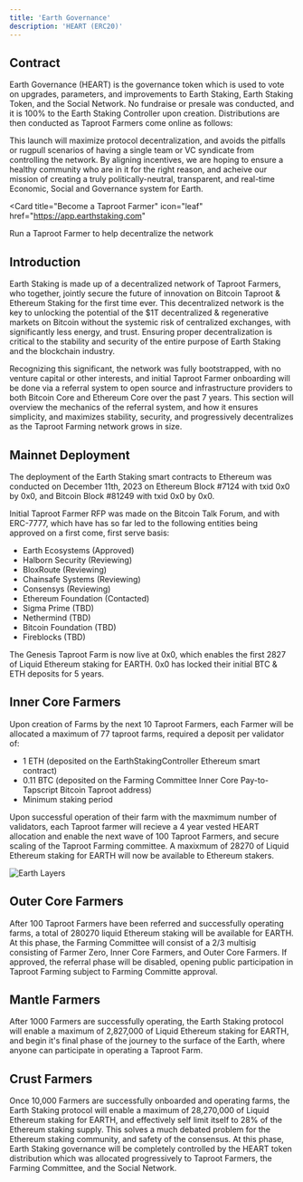 ```yaml
---
title: 'Earth Governance'
description: 'HEART (ERC20)'
---
```


## Contract

Earth Governance (HEART) is the governance token which is used to vote on upgrades, parameters, and improvements to Earth Staking, Earth Staking Token, and the Social Network.
No fundraise or presale was conducted, and it is 100% to the Earth Staking Controller upon creation. Distributions are then conducted as Taproot Farmers come online as follows:

This launch will maximize protocol decentralization, and avoids the pitfalls or rugpull scenarios of having a single team or VC syndicate from controlling the network. By aligning incentives, we are hoping to ensure a healthy community who are in it
for the right reason, and acheive our mission of creating a truly politically-neutral, transparent, and real-time Economic, Social and Governance system for Earth.

<Card
  title="Become a Taproot Farmer"
  icon="leaf"
  href="https://app.earthstaking.com"
>
  Run a Taproot Farmer to help decentralize the network
</Card>

## Introduction

Earth Staking is made up of a decentralized network of Taproot Farmers, who together, jointly secure the future of innovation on Bitcoin Taproot & Ethereum Staking for the first time ever. 
This decentralized network is the key to unlocking the potential of the $1T decentralized & regenerative markets on Bitcoin without the systemic risk of centralized exchanges, with significantly less energy, and trust.
Ensuring proper decentralization is critical to the stability and security of the entire purpose of Earth Staking and the blockchain industry.

Recognizing this significant, the network was fully bootstrapped, with no venture capital or other interests, and initial Taproot Farmer onboarding will be done via a referral system to 
open source and infrastructure providers to both Bitcoin Core and Ethereum Core over the past 7 years. This section will overview the mechanics of the referral system, and how it ensures
simplicity, and maximizes stability, security, and progressively decentralizes as the Taproot Farming network grows in size.

## Mainnet Deployment

The deployment of the Earth Staking smart contracts to Ethereum was conducted on December 11th, 2023 on Ethereum Block #7124 with txid 0x0 by 0x0, and Bitcoin Block #81249 with txid 0x0 by 0x0.

Initial Taproot Farmer RFP was made on the Bitcoin Talk Forum, and with ERC-7777, which have has so far led to the following entities being approved on a first come, first serve basis:

- Earth Ecosystems (Approved)
- Halborn Security (Reviewing)
- BloxRoute (Reviewing)
- Chainsafe Systems (Reviewing)
- Consensys (Reviewing)
- Ethereum Foundation (Contacted)
- Sigma Prime (TBD)
- Nethermind (TBD)
- Bitcoin Foundation (TBD)
- Fireblocks (TBD)

The Genesis Taproot Farm is now live at 0x0, which enables the first 2827 of Liquid Ethereum staking for EARTH. 0x0 has locked their initial BTC & ETH deposits for 5 years.

## Inner Core Farmers

Upon creation of Farms by the next 10 Taproot Farmers, each Farmer will be allocated a maximum of 77 taproot farms, required a deposit per validator of:

- 1 ETH (deposited on the EarthStakingController Ethereum smart contract)
- 0.11 BTC (deposited on the Farming Committee Inner Core Pay-to-Tapscript Bitcoin Taproot address)
- Minimum staking period

Upon successful operation of their farm with the maxmimum number of validators, each Taproot farmer will recieve a 4 year vested HEART allocation and enable the next
wave of 100 Taproot Farmers, and secure scaling of the Taproot Farming committee. A maxixmum of 28270 of Liquid Ethereum staking for EARTH will now be available to Ethereum stakers.

<img
  src="/images/structure.png"
  alt="Earth Layers"
/>

## Outer Core Farmers

After 100 Taproot Farmers have been referred and successfully operating farms, a total of 280270 liquid Ethereum staking will be available for EARTH.
At this phase, the Farming Committee will consist of a 2/3 multisig consisting of Farmer Zero, Inner Core Farmers, and Outer Core Farmers. If approved,
the referral phase will be disabled, opening public participation in Taproot Farming subject to Farming Committe approval.

## Mantle Farmers

After 1000 Farmers are successfully operating, the Earth Staking protocol will enable a maximum of 2,827,000 of Liquid Ethereum staking for EARTH, and 
begin it's final phase of the journey to the surface of the Earth, where anyone can participate in operating a Taproot Farm. 

## Crust Farmers

Once 10,000 Farmers are successfully onboarded and operating farms, the Earth Staking protocol will enable a maximum of 28,270,000 of Liquid Ethereum staking for EARTH,
and effectively self limit itself to 28% of the Ethereum staking supply. This solves a much debated problem for the Ethereum staking community, and safety of the consensus.
At this phase, Earth Staking governance will be completely controlled by the HEART token distribution which was allocated progressively to Taproot Farmers, the Farming Committee, 
and the Social Network.

